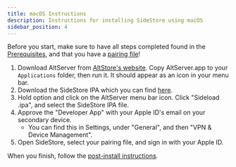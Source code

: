 ```yaml
---
title: macOS Instructions
description: Instructions for installing SideStore using macOS
sidebar_position: 4
---
```


Before you start, make sure to have all steps completed found in the [Prerequisites](prerequisites), and that you have a [pairing file](pairing-file)!

1. Download AltServer from [AltStore's website](https://cdn.altstore.io/file/altstore/altserver.zip). Copy AltServer.app to your `Applications` folder, then run it. It should appear as an icon in your menu bar.
2. Download the SideStore IPA which you can find [here](https://github.com/sidestore/sidestore/releases/latest/download/sidestore.ipa).
3. Hold option and click on the AltServer menu bar icon. Click "Sideload .ipa", and select the SideStore IPA file.
4. Approve the "Developer App" with your Apple ID's email on your secondary device.
    * You can find this in Settings, under "General", and then "VPN & Device Management".
5. Open SideStore, select your pairing file, and sign in with your Apple ID.

When you finish, follow the [post-install instructions](post-install).
